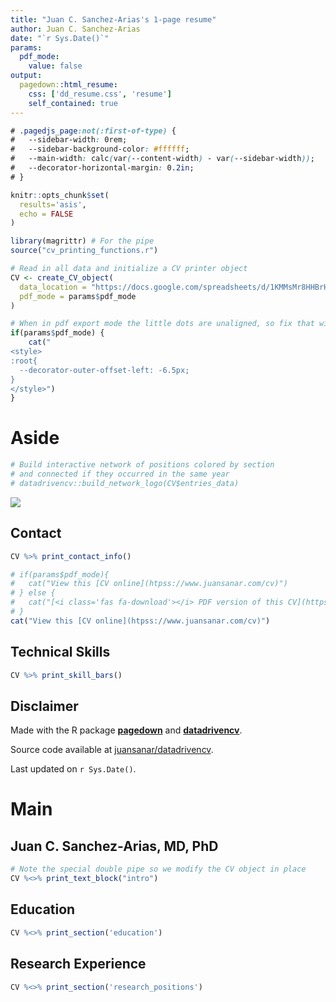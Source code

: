 ```yaml
---
title: "Juan C. Sanchez-Arias's 1-page resume"
author: Juan C. Sanchez-Arias
date: "`r Sys.Date()`"
params:
  pdf_mode:
    value: false
output:
  pagedown::html_resume:
    css: ['dd_resume.css', 'resume']
    self_contained: true
---
```


<!-- This chunk from rlesur post at RStudio Community Forum (https://community.rstudio.com/t/pagedown-resume-with-one-page-aside-pagedown-0-14/103299/2?u=rlesur) -->

```css
# .pagedjs_page:not(:first-of-type) {
#   --sidebar-width: 0rem;
#   --sidebar-background-color: #ffffff;
#   --main-width: calc(var(--content-width) - var(--sidebar-width));
#   --decorator-horizontal-margin: 0.2in;
# }
```

```r
knitr::opts_chunk$set(
  results='asis', 
  echo = FALSE
)

library(magrittr) # For the pipe
source("cv_printing_functions.r")

# Read in all data and initialize a CV printer object
CV <- create_CV_object(
  data_location = "https://docs.google.com/spreadsheets/d/1KMMsMr8HHBrHOOdWYnJ5kdN8lMc59zw2fer9elIoN0g/edit#gid=917338460",  
  pdf_mode = params$pdf_mode
)

```

```r
# When in pdf export mode the little dots are unaligned, so fix that with some conditional CSS.
if(params$pdf_mode) {
    cat("
<style>
:root{
  --decorator-outer-offset-left: -6.5px;
}
</style>")
}
```

Aside
================================================================================

```r
# Build interactive network of positions colored by section
# and connected if they occurred in the same year
# datadrivencv::build_network_logo(CV$entries_data)
```

![](https://www.juansanar.com/img/juansanar_pro-pic_02_165kb.jpg)

Contact {#contact}
--------------------------------------------------------------------------------
```r
CV %>% print_contact_info()
```

```r
# if(params$pdf_mode){
#   cat("View this [CV online](htpss://www.juansanar.com/cv)")
# } else {
#   cat("[<i class='fas fa-download'></i> PDF version of this CV](https://www.juansanar.com/files/juansanar_cv.pdf)")
# }
cat("View this [CV online](htpss://www.juansanar.com/cv)")
```

Technical Skills {#skills}
--------------------------------------------------------------------------------

```r
CV %>% print_skill_bars()
```

Disclaimer {#disclaimer}
--------------------------------------------------------------------------------

Made with the R package [**pagedown**](https://github.com/rstudio/pagedown) and [**datadrivencv**](https://github.com/nstrayer/datadrivencv).

Source code available at [juansanar/datadrivencv<i class="fab fa-github"></i>](https://github.com/juansanar/datadrivencv).

Last updated on `r Sys.Date()`.

Main
================================================================================

Juan C. Sanchez-Arias, MD, PhD {#title}
--------------------------------------------------------------------------------

```r
# Note the special double pipe so we modify the CV object in place
CV %<>% print_text_block("intro") 
```

Education {data-icon=graduation-cap data-concise=true}
--------------------------------------------------------------------------------

```r
CV %<>% print_section('education')
```

Research Experience {data-icon=laptop}
--------------------------------------------------------------------------------

```r
CV %<>% print_section('research_positions')
```
